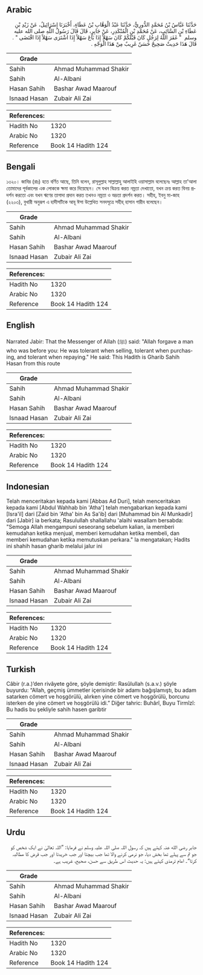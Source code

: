 ## Arabic


<div dir="rtl" lang="ar" style={{fontSize:'larger',backgroundColor:'#f8f9fa',padding:20}}>
حَدَّثَنَا عَبَّاسُ بْنُ مُحَمَّدٍ الدُّورِيُّ، حَدَّثَنَا عَبْدُ الْوَهَّابِ بْنُ عَطَاءٍ، أَخْبَرَنَا إِسْرَائِيلُ، عَنْ زَيْدِ بْنِ عَطَاءِ بْنِ السَّائِبِ، عَنْ مُحَمَّدِ بْنِ الْمُنْكَدِرِ، عَنْ جَابِرٍ، قَالَ قَالَ رَسُولُ اللَّهِ صلى الله عليه وسلم ‏ "‏ غَفَرَ اللَّهُ لِرَجُلٍ كَانَ قَبْلَكُمْ كَانَ سَهْلاً إِذَا بَاعَ سَهْلاً إِذَا اشْتَرَى سَهْلاً إِذَا اقْتَضَى ‏"‏ ‏.‏ قَالَ هَذَا حَدِيثٌ صَحِيحٌ حَسَنٌ غَرِيبٌ مِنْ هَذَا الْوَجْهِ ‏.‏
</div>
<div style={{backgroundColor:'#f8f9fa',padding:20, marginBottom: 10}}><table> <thead> <tr> <th>Grade</th> <th></th> </tr> </thead> <tbody> <tr><td>Sahih</td><td>Ahmad Muhammad Shakir</td></tr><tr><td>Sahih</td><td>Al-Albani</td></tr><tr><td>Hasan Sahih</td><td>Bashar Awad Maarouf</td></tr><tr><td>Isnaad Hasan</td><td>Zubair Ali Zai</td></tr></tbody></table><table> <thead> <tr> <th>References:</th> <th></th> </tr> </thead> <tbody><tr><td>Hadith No</td><td>1320</td></tr><tr><td>Arabic No</td><td>1320</td></tr><tr><td>Reference</td><td>Book 14 Hadith 124</td></tr></tbody></table></div>

## Bengali


<div dir="ltr" lang="bn" style={{fontSize:'larger',backgroundColor:'#f8f9fa',padding:20}}>
১৩২০। জাবির (রাঃ) হতে বর্ণিত আছে, তিনি বলেন, রাসূলুল্লাহ সাল্লাল্লাহু আলাইহি ওয়াসাল্লাম বলেছেনঃ আল্লাহ তা'আলা তোমাদের পূর্বকালের এক লোককে ক্ষমা করে দিয়েছেন। সে যখন বিক্রয় করত নম্রতা দেখাতো, যখন ক্রয় করত বিনয় প্রদর্শন করতো এবং যখন ঋণের তাগাদা প্রদান করত তখনও নম্রতা ও ভদ্রতা প্রদর্শন করত। সহীহ, ইবনু মা-জাহ (২২০৩), বুখারী অনুরূপ এ হাদীসটিকে আবূ ঈসা উল্লেখিত সনদসূত্রে সহীহ্ হাসান গারীব বলেছেন।
</div>
<div style={{backgroundColor:'#f8f9fa',padding:20, marginBottom: 10}}><table> <thead> <tr> <th>Grade</th> <th></th> </tr> </thead> <tbody> <tr><td>Sahih</td><td>Ahmad Muhammad Shakir</td></tr><tr><td>Sahih</td><td>Al-Albani</td></tr><tr><td>Hasan Sahih</td><td>Bashar Awad Maarouf</td></tr><tr><td>Isnaad Hasan</td><td>Zubair Ali Zai</td></tr></tbody></table><table> <thead> <tr> <th>References:</th> <th></th> </tr> </thead> <tbody><tr><td>Hadith No</td><td>1320</td></tr><tr><td>Arabic No</td><td>1320</td></tr><tr><td>Reference</td><td>Book 14 Hadith 124</td></tr></tbody></table></div>

## English


<div dir="ltr" lang="en" style={{fontSize:'larger',backgroundColor:'#f8f9fa',padding:20}}>
Narrated Jabir: That the Messenger of Allah (ﷺ) said: "Allah forgave a man who was before you: He was tolerant when selling, tolerant when purchasing, and tolerant when repaying." He said: This Hadith is Gharib Sahih Hasan from this route
</div>
<div style={{backgroundColor:'#f8f9fa',padding:20, marginBottom: 10}}><table> <thead> <tr> <th>Grade</th> <th></th> </tr> </thead> <tbody> <tr><td>Sahih</td><td>Ahmad Muhammad Shakir</td></tr><tr><td>Sahih</td><td>Al-Albani</td></tr><tr><td>Hasan Sahih</td><td>Bashar Awad Maarouf</td></tr><tr><td>Isnaad Hasan</td><td>Zubair Ali Zai</td></tr></tbody></table><table> <thead> <tr> <th>References:</th> <th></th> </tr> </thead> <tbody><tr><td>Hadith No</td><td>1320</td></tr><tr><td>Arabic No</td><td>1320</td></tr><tr><td>Reference</td><td>Book 14 Hadith 124</td></tr></tbody></table></div>

## Indonesian


<div dir="ltr" lang="id" style={{fontSize:'larger',backgroundColor:'#f8f9fa',padding:20}}>
Telah menceritakan kepada kami [Abbas Ad Duri], telah menceritakan kepada kami [Abdul Wahhab bin 'Atha'] telah mengabarkan kepada kami [Isra'il] dari [Zaid bin 'Atha' bin As Sa'ib] dari [Muhammad bin Al Munkadir] dari [Jabir] ia berkata; Rasulullah shallallahu 'alaihi wasallam bersabda: "Semoga Allah mengampuni seseorang sebelum kalian, ia memberi kemudahan ketika menjual, memberi kemudahan ketika membeli, dan memberi kemudahan ketika memutuskan perkara." Ia mengatakan; Hadits ini shahih hasan gharib melalui jalur ini
</div>
<div style={{backgroundColor:'#f8f9fa',padding:20, marginBottom: 10}}><table> <thead> <tr> <th>Grade</th> <th></th> </tr> </thead> <tbody> <tr><td>Sahih</td><td>Ahmad Muhammad Shakir</td></tr><tr><td>Sahih</td><td>Al-Albani</td></tr><tr><td>Hasan Sahih</td><td>Bashar Awad Maarouf</td></tr><tr><td>Isnaad Hasan</td><td>Zubair Ali Zai</td></tr></tbody></table><table> <thead> <tr> <th>References:</th> <th></th> </tr> </thead> <tbody><tr><td>Hadith No</td><td>1320</td></tr><tr><td>Arabic No</td><td>1320</td></tr><tr><td>Reference</td><td>Book 14 Hadith 124</td></tr></tbody></table></div>

## Turkish


<div dir="ltr" lang="tr" style={{fontSize:'larger',backgroundColor:'#f8f9fa',padding:20}}>
Câbir (r.a.)’den rivâyete göre, şöyle demiştir: Rasûlullah (s.a.v.) şöyle buyurdu: “Allah, geçmiş ümmetler içerisinde bir adamı bağışlamıştı, bu adam satarken cömert ve hoşgörülü, alırken yine cömert ve hoşgörülü, borcunu isterken de yine cömert ve hoşgörülü idi.” Diğer tahric: Buhârî, Buyu Tirmîzî: Bu hadis bu şekliyle sahih hasen garibtir
</div>
<div style={{backgroundColor:'#f8f9fa',padding:20, marginBottom: 10}}><table> <thead> <tr> <th>Grade</th> <th></th> </tr> </thead> <tbody> <tr><td>Sahih</td><td>Ahmad Muhammad Shakir</td></tr><tr><td>Sahih</td><td>Al-Albani</td></tr><tr><td>Hasan Sahih</td><td>Bashar Awad Maarouf</td></tr><tr><td>Isnaad Hasan</td><td>Zubair Ali Zai</td></tr></tbody></table><table> <thead> <tr> <th>References:</th> <th></th> </tr> </thead> <tbody><tr><td>Hadith No</td><td>1320</td></tr><tr><td>Arabic No</td><td>1320</td></tr><tr><td>Reference</td><td>Book 14 Hadith 124</td></tr></tbody></table></div>

## Urdu


<div dir="rtl" lang="ur" style={{fontSize:'larger',backgroundColor:'#f8f9fa',padding:20}}>
جابر رضی الله عنہ کہتے ہیں کہ رسول اللہ صلی اللہ علیہ وسلم نے فرمایا: ”اللہ تعالیٰ نے ایک شخص کو جو تم سے پہلے تھا بخش دیا، جو نرمی کرنے والا تھا جب بیچتا اور جب خریدتا اور جب قرض کا مطالبہ کرتا“۔ امام ترمذی کہتے ہیں: یہ حدیث اس طریق سے حسن، صحیح، غریب ہے۔
</div>
<div style={{backgroundColor:'#f8f9fa',padding:20, marginBottom: 10}}><table> <thead> <tr> <th>Grade</th> <th></th> </tr> </thead> <tbody> <tr><td>Sahih</td><td>Ahmad Muhammad Shakir</td></tr><tr><td>Sahih</td><td>Al-Albani</td></tr><tr><td>Hasan Sahih</td><td>Bashar Awad Maarouf</td></tr><tr><td>Isnaad Hasan</td><td>Zubair Ali Zai</td></tr></tbody></table><table> <thead> <tr> <th>References:</th> <th></th> </tr> </thead> <tbody><tr><td>Hadith No</td><td>1320</td></tr><tr><td>Arabic No</td><td>1320</td></tr><tr><td>Reference</td><td>Book 14 Hadith 124</td></tr></tbody></table></div>